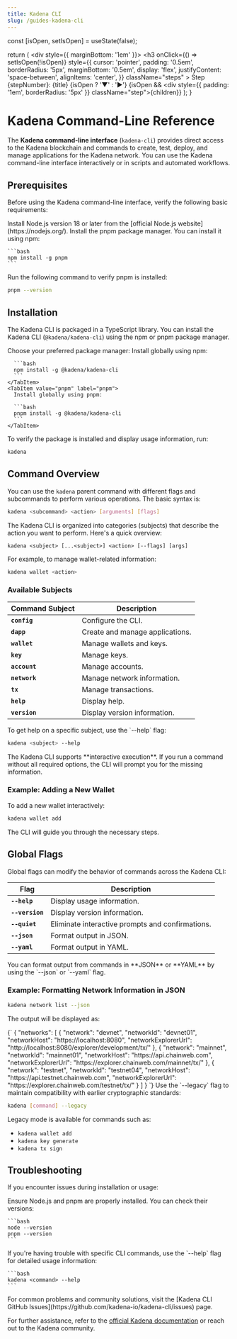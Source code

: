 ```yaml
---
title: Kadena CLI
slug: /guides-kadena-cli
---
```



  const [isOpen, setIsOpen] = useState(false);

  return (
    <div style={{ marginBottom: '1em' }}>
      <h3
        onClick={() => setIsOpen(!isOpen)}
        style={{
          cursor: 'pointer',
          padding: '0.5em',
          borderRadius: '5px',
          marginBottom: '0.5em',
          display: 'flex',
          justifyContent: 'space-between',
          alignItems: 'center',
        }}
        className="steps"
      >
        <span>Step {stepNumber}: {title}</span>
        <span>{isOpen ? '▼' : '▶'}</span>
      </h3>
      {isOpen && <div style={{ padding: '1em', borderRadius: '5px' }} className="step">{children}</div>}
    </div>
  );
}

# Kadena Command-Line Reference

The **Kadena command-line interface** (`kadena-cli`) provides direct access to the Kadena blockchain and commands to create, test, deploy, and manage applications for the Kadena network. You can use the Kadena command-line interface interactively or in scripts and automated workflows.

## Prerequisites

Before using the Kadena command-line interface, verify the following basic requirements:

<Tabs>
  <TabItem value="node" label="Node.js" default>
    Install Node.js version 18 or later from the [official Node.js website](https://nodejs.org/).
  </TabItem>
  <TabItem value="pnpm" label="pnpm">
    Install the pnpm package manager. You can install it using npm:

    ```bash
    npm install -g pnpm
    ```
  </TabItem>
</Tabs>

<Step stepNumber="1" title="Verify pnpm Installation">
  Run the following command to verify pnpm is installed:

  ```bash
  pnpm --version
  ```
</Step>

## Installation

The Kadena CLI is packaged in a TypeScript library. You can install the Kadena CLI (`@kadena/kadena-cli`) using the npm or pnpm package manager.

<Step stepNumber="2" title="Install Kadena CLI">
  Choose your preferred package manager:

  <Tabs>
    <TabItem value="npm" label="npm" default>
      Install globally using npm:

      ```bash
      npm install -g @kadena/kadena-cli
      ```
    </TabItem>
    <TabItem value="pnpm" label="pnpm">
      Install globally using pnpm:

      ```bash
      pnpm install -g @kadena/kadena-cli
      ```
    </TabItem>
  </Tabs>
</Step>

<Step stepNumber="3" title="Verify Installation">
  To verify the package is installed and display usage information, run:

  ```bash
  kadena
  ```
</Step>

## Command Overview

You can use the `kadena` parent command with different flags and subcommands to perform various operations. The basic syntax is:

```bash
kadena <subcommand> <action> [arguments] [flags]
```

<Tabs>
  <TabItem value="Overview" label="Overview" default className={styles.customTabItem}>

The Kadena CLI is organized into categories (subjects) that describe the action you want to perform. Here's a quick overview:

```plaintext
kadena <subject> [...<subject>] <action> [--flags] [args]
```

For example, to manage wallet-related information:

```bash
kadena wallet <action>
```

  </TabItem>

  <TabItem value="Subjects" label="Available Subjects" className={styles.customTabItem}>

### Available Subjects

| Command Subject | Description |
|-----------------|-------------|
| **`config`**        | Configure the CLI. |
| **`dapp`**          | Create and manage applications. |
| **`wallet`**        | Manage wallets and keys. |
| **`key`**           | Manage keys. |
| **`account`**       | Manage accounts. |
| **`network`**       | Manage network information. |
| **`tx`**            | Manage transactions. |
| **`help`**          | Display help. |
| **`version`**       | Display version information. |

  </TabItem>
</Tabs>

<Step stepNumber="4" title="Get Command-Specific Help">
  To get help on a specific subject, use the `--help` flag:

  ```bash
  kadena <subject> --help
  ```
</Step>

<Step stepNumber="5" title="Use Interactive Execution">
  The Kadena CLI supports **interactive execution**. If you run a command without all required options, the CLI will prompt you for the missing information.

  ### Example: Adding a New Wallet

  To add a new wallet interactively:

  ```bash
  kadena wallet add
  ```

  The CLI will guide you through the necessary steps.
</Step>

## Global Flags

Global flags can modify the behavior of commands across the Kadena CLI:

| Flag        | Description                                                      |
|-------------|------------------------------------------------------------------|
| **`--help`**  | Display usage information.                                      |
| **`--version`** | Display version information.                                 |
| **`--quiet`**   | Eliminate interactive prompts and confirmations.             |
| **`--json`**    | Format output in JSON.                                       |
| **`--yaml`**    | Format output in YAML.                                       |

<Step stepNumber="6" title="Use JSON or YAML Output">
  You can format output from commands in **JSON** or **YAML** by using the `--json` or `--yaml` flag.

  ### Example: Formatting Network Information in JSON

  ```bash
  kadena network list --json
  ```

  The output will be displayed as:

  <CodeBlock language="json">
  {`
  {
    "networks": [
      {
        "network": "devnet",
        "networkId": "devnet01",
        "networkHost": "https://localhost:8080",
        "networkExplorerUrl": "http://localhost:8080/explorer/development/tx/"
      },
      {
        "network": "mainnet",
        "networkId": "mainnet01",
        "networkHost": "https://api.chainweb.com",
        "networkExplorerUrl": "https://explorer.chainweb.com/mainnet/tx/"
      },
      {
        "network": "testnet",
        "networkId": "testnet04",
        "networkHost": "https://api.testnet.chainweb.com",
        "networkExplorerUrl": "https://explorer.chainweb.com/testnet/tx/"
      }
    ]
  }
  `}
  </CodeBlock>
</Step>

<Step stepNumber="7" title="Use Legacy Mode">
  Use the `--legacy` flag to maintain compatibility with earlier cryptographic standards:

  ```bash
  kadena [command] --legacy
  ```

  Legacy mode is available for commands such as:

  - `kadena wallet add`
  - `kadena key generate`
  - `kadena tx sign`
</Step>

## Troubleshooting

If you encounter issues during installation or usage:

<Tabs>
  <TabItem value="dependencies" label="Check Dependencies" default>
    Ensure Node.js and pnpm are properly installed. You can check their versions:
    
    ```bash
    node --version
    pnpm --version
    ```
  </TabItem>
  <TabItem value="cli" label="CLI Issues">
    If you're having trouble with specific CLI commands, use the `--help` flag for detailed usage information:

    ```bash
    kadena <command> --help
    ```
  </TabItem>
  <TabItem value="github" label="Consult GitHub Issues">
    For common problems and community solutions, visit the [Kadena CLI GitHub Issues](https://github.com/kadena-io/kadena-cli/issues) page.
  </TabItem>
</Tabs>

For further assistance, refer to the [official Kadena documentation](https://docs.kadena.io/) or reach out to the Kadena community.